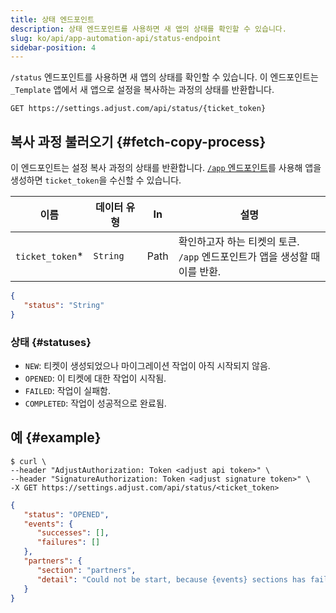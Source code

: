 ```yaml
---
title: 상태 엔드포인트
description: 상태 엔드포인트를 사용하면 새 앱의 상태를 확인할 수 있습니다.
slug: ko/api/app-automation-api/status-endpoint
sidebar-position: 4
---
```


`/status` 엔드포인트를 사용하면 새 앱의 상태를 확인할 수 있습니다. 이 엔드포인트는 `_Template` 앱에서 새 앱으로 설정을 복사하는 과정의 상태를 반환합니다.

<CodeBlock title="엔드포인트" highlight="/status, {ticket_token}">

```http
GET https://settings.adjust.com/api/status/{ticket_token}
```

</CodeBlock>

## 복사 과정 불러오기 \{\#fetch\-copy\-process\}

이 엔드포인트는 설정 복사 과정의 상태를 반환합니다. [`/app` 엔드포인트](/ko/api/app-automation-api/app-endpoint)를 사용해 앱을 생성하면 `ticket_token`을 수신할 수 있습니다.

| 이름             | 데이터 유형 | In   | 설명                                                                             |
| ---------------- | ----------- | ---- | -------------------------------------------------------------------------------- |
| `ticket_token`\* | `String`    | Path | 확인하고자 하는 티켓의 토큰. <br />`/app` 엔드포인트가 앱을 생성할 때 이를 반환. |

```json
{
   "status": "String"
}
```

### 상태 {#statuses}

- `NEW`: 티켓이 생성되었으나 마이그레이션 작업이 아직 시작되지 않음.
- `OPENED`: 이 티켓에 대한 작업이 시작됨.
- `FAILED`: 작업이 실패함.
- `COMPLETED`: 작업이 성공적으로 완료됨.

## 예 \{\#example\}

<CodeBlock title="cURL" highlight="<ticket_token>">

```console
$ curl \
--header "AdjustAuthorization: Token <adjust api token>" \
--header "SignatureAuthorization: Token <adjust signature token>" \
-X GET https://settings.adjust.com/api/status/<ticket_token>
```

</CodeBlock>
<CodeBlock title="성공적인 응답">

```json
{
   "status": "OPENED",
   "events": {
      "successes": [],
      "failures": []
   },
   "partners": {
      "section": "partners",
      "detail": "Could not be start, because {events} sections has failed"
   }
}
```

</CodeBlock>
